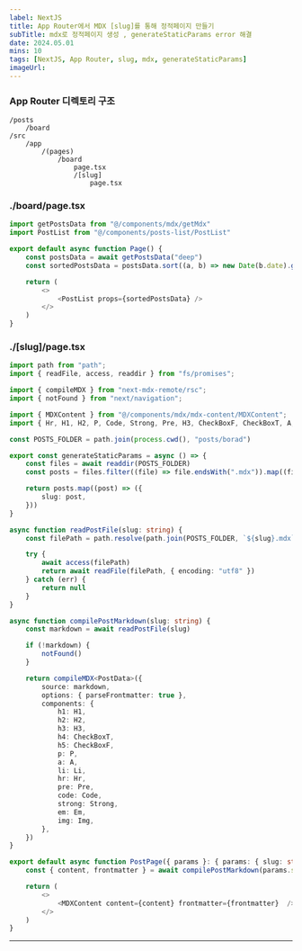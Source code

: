 ```yaml
---
label: NextJS
title: App Router에서 MDX [slug]를 통해 정적페이지 만들기
subTitle: mdx로 정적페이지 생성 , generateStaticParams error 해결
date: 2024.05.01
mins: 10
tags: [NextJS, App Router, slug, mdx, generateStaticParams]
imageUrl:
---
```


### App Router 디렉토리 구조
```
/posts
    /board
/src
    /app
        /(pages)
            /board
                page.tsx
                /[slug]
                    page.tsx
```

### ./board/page.tsx

```typescript
import getPostsData from "@/components/mdx/getMdx"
import PostList from "@/components/posts-list/PostList"

export default async function Page() {
    const postsData = await getPostsData("deep")
    const sortedPostsData = postsData.sort((a, b) => new Date(b.date).getTime() - new Date(a.date).getTime())

    return (
        <>
            <PostList props={sortedPostsData} />
        </>
    )
}
```

### ./[slug]/page.tsx

```typescript
import path from "path";
import { readFile, access, readdir } from "fs/promises";

import { compileMDX } from "next-mdx-remote/rsc";
import { notFound } from "next/navigation";

import { MDXContent } from "@/components/mdx/mdx-content/MDXContent";
import { Hr, H1, H2, P, Code, Strong, Pre, H3, CheckBoxF, CheckBoxT, A, Li, Em, Img } from "@/components/mdx/mdx-components/components";

const POSTS_FOLDER = path.join(process.cwd(), "posts/borad")

export const generateStaticParams = async () => {
    const files = await readdir(POSTS_FOLDER)
    const posts = files.filter((file) => file.endsWith(".mdx")).map((file) => file.replace(/\.mdx$/, ""))

    return posts.map((post) => ({
        slug: post,
    }))
}

async function readPostFile(slug: string) {
    const filePath = path.resolve(path.join(POSTS_FOLDER, `${slug}.mdx`))

    try {
        await access(filePath)
        return await readFile(filePath, { encoding: "utf8" })
    } catch (err) {
        return null
    }
}

async function compilePostMarkdown(slug: string) {
    const markdown = await readPostFile(slug)

    if (!markdown) {
        notFound()
    }

    return compileMDX<PostData>({
        source: markdown,
        options: { parseFrontmatter: true },
        components: {
            h1: H1,
            h2: H2,
            h3: H3,
            h4: CheckBoxT,
            h5: CheckBoxF,
            p: P,
            a: A,
            li: Li,
            hr: Hr,
            pre: Pre,
            code: Code,
            strong: Strong,
            em: Em,
            img: Img,
        },
    })
}

export default async function PostPage({ params }: { params: { slug: string } }) {
    const { content, frontmatter } = await compilePostMarkdown(params.slug)

    return (
        <>
            <MDXContent content={content} frontmatter={frontmatter}  />
        </>
    )
} 
```

---





